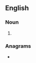==English==

===Noun===
{{head|en|noun plural form}}

# {{plural of|metope|lang=en}}

===Anagrams===
* {{anagrams|en|a=eemopst|poemets}}